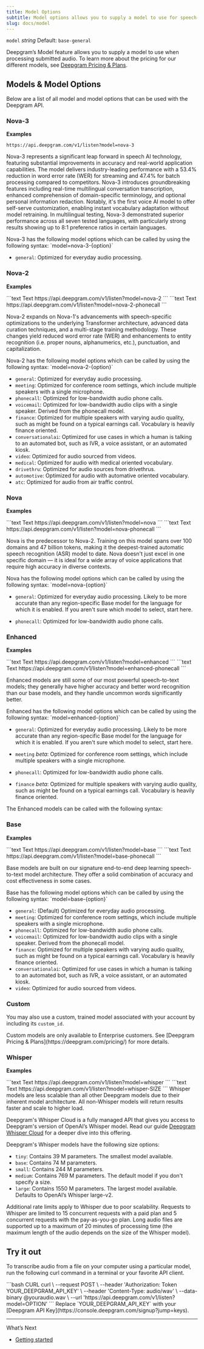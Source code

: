 ```yaml
---
title: Model Options
subtitle: Model options allows you to supply a model to use for speech-to-text.
slug: docs/model
---
```



`model` *string* Default: `base-general`

<div class="flex flex-row gap-2">
<Markdown src="../snippets/pre-recorded.mdx" /> <Markdown src="../snippets/streaming.mdx" />
</div>

Deepgram’s Model feature allows you to supply a model to use when processing submitted audio. To learn more about the pricing for our different models, see [Deepgram Pricing & Plans](https://deepgram.com/pricing/).

## Models & Model Options

Below are a list of all model and model options that can be used with the Deepgram API.

### Nova-3

**Examples**

```
https://api.deepgram.com/v1/listen?model=nova-3
```

Nova-3 represents a significant leap forward in speech AI technology, featuring substantial improvements in accuracy and real-world application capabilities. The model delivers industry-leading performance with a 53.4% reduction in word error rate (WER) for streaming and 47.4% for batch processing compared to competitors. Nova-3 introduces groundbreaking features including real-time multilingual conversation transcription, enhanced comprehension of domain-specific terminology, and optional personal information redaction. Notably, it's the first voice AI model to offer self-serve customization, enabling instant vocabulary adaptation without model retraining. In multilingual testing, Nova-3 demonstrated superior performance across all seven tested languages, with particularly strong results showing up to 8:1 preference ratios in certain languages.

<Info>
  Nova-3 has the following model options which can be called by using the following syntax: `model=nova-3-{option}`
</Info>

* `general`: Optimized for everyday audio processing.

### Nova-2

**Examples**

<CodeGroup>
  ```text Text
  https://api.deepgram.com/v1/listen?model=nova-2
  ```
</CodeGroup>

<CodeGroup>
  ```text Text
  https://api.deepgram.com/v1/listen?model=nova-2-phonecall
  ```
</CodeGroup>

Nova-2 expands on Nova-1's advancements with speech-specific optimizations to the underlying Transformer architecture, advanced data curation techniques, and a multi-stage training methodology. These changes yield reduced word error rate (WER) and enhancements to entity recognition (i.e. proper nouns, alphanumerics, etc.), punctuation, and capitalization.

<Info>
  Nova-2 has the following model options which can be called by using the following syntax: `model=nova-2-{option}`
</Info>

* `general`: Optimized for everyday audio processing.
* `meeting`: Optimized for conference room settings, which include multiple speakers with a single microphone.
* `phonecall`: Optimized for low-bandwidth audio phone calls.
* `voicemail`: Optimized for low-bandwidth audio clips with a single speaker. Derived from the phonecall model.
* `finance`: Optimized for multiple speakers with varying audio quality, such as might be found on a typical earnings call. Vocabulary is heavily finance oriented.
* `conversationalai`: Optimized for use cases in which a human is talking to an automated bot, such as IVR, a voice assistant, or an automated kiosk.
* `video`: Optimized for audio sourced from videos.
* `medical`: Optimized for audio with medical oriented vocabulary.
* `drivethru`: Optimized for audio sources from drivethrus.
* `automotive`: Optimized for audio with automative oriented vocabulary.
* `atc`: Optimized for audio from air traffic control.

### Nova

**Examples**

<CodeGroup>
  ```text Text
  https://api.deepgram.com/v1/listen?model=nova
  ```
</CodeGroup>

<CodeGroup>
  ```text Text
  https://api.deepgram.com/v1/listen?model=nova-phonecall
  ```
</CodeGroup>

Nova is the predecessor to Nova-2. Training on this model spans over 100 domains and 47 billion tokens, making it the deepest-trained automatic speech recognition (ASR) model to date. Nova doesn't just excel in one specific domain — it is ideal for a wide array of voice applications that require high accuracy in diverse contexts.

<Info>
  Nova has the following model options which can be called by using the following syntax: `model=nova-{option}`
</Info>

* `general`: Optimized for everyday audio processing. Likely to be more accurate than any region-specific Base model for the language for which it is enabled. If you aren't sure which model to select, start here.

* `phonecall`: Optimized for low-bandwidth audio phone calls.

### Enhanced

**Examples**

<CodeGroup>
  ```text Text
  https://api.deepgram.com/v1/listen?model=enhanced
  ```
</CodeGroup>

<CodeGroup>
  ```text Text
  https://api.deepgram.com/v1/listen?model=enhanced-phonecall
  ```
</CodeGroup>

Enhanced models are still some of our most powerful speech-to-text models; they generally have higher accuracy and better word recognition than our base models, and they handle uncommon words significantly better.

<Info>
  Enhanced has the following model options which can be called by using the following syntax: `model=enhanced-{option}`
</Info>

* `general`: Optimized for everyday audio processing. Likely to be more accurate than any region-specific Base model for the language for which it is enabled. If you aren't sure which model to select, start here.

* `meeting` *beta*: Optimized for conference room settings, which include multiple speakers with a single microphone.

* `phonecall`: Optimized for low-bandwidth audio phone calls.

* `finance` *beta*: Optimized for multiple speakers with varying audio quality, such as might be found on a typical earnings call. Vocabulary is heavily finance oriented.

The Enhanced models can be called with the following syntax:

### Base

**Examples**

<CodeGroup>
  ```text Text
  https://api.deepgram.com/v1/listen?model=base
  ```
</CodeGroup>

<CodeGroup>
  ```text Text
  https://api.deepgram.com/v1/listen?model=base-phonecall
  ```
</CodeGroup>

Base models are built on our signature end-to-end deep learning speech-to-text model architecture. They offer a solid combination of accuracy and cost effectiveness in some cases.

<Info>
  Base has the following model options which can be called by using the following syntax: `model=base-{option}`
</Info>

* `general`: (Default) Optimized for everyday audio processing.
* `meeting`: Optimized for conference room settings, which include multiple speakers with a single microphone.
* `phonecall`: Optimized for low-bandwidth audio phone calls.
* `voicemail`: Optimized for low-bandwidth audio clips with a single speaker. Derived from the phonecall model.
* `finance`: Optimized for multiple speakers with varying audio quality, such as might be found on a typical earnings call. Vocabulary is heavily finance oriented.
* `conversationalai`: Optimized for use cases in which a human is talking to an automated bot, such as IVR, a voice assistant, or an automated kiosk.
* `video`: Optimized for audio sourced from videos.

### Custom

You may also use a custom, trained model associated with your account by including its `custom_id`.

<Info>
  Custom models are only available to Enterprise customers. See [Deepgram Pricing & Plans](https://deepgram.com/pricing/) for more details.
</Info>

### Whisper

**Examples**

<CodeGroup>
  ```text Text
  https://api.deepgram.com/v1/listen?model=whisper
  ```
</CodeGroup>

<CodeGroup>
  ```text Text
  https://api.deepgram.com/v1/listen?model=whisper-SIZE
  ```
</CodeGroup>

<Warning>
  Whisper models are less scalable than all other Deepgram models due to their inherent model architecture. All non-Whisper models will return results faster and scale to higher load.
</Warning>

Deepgram's Whisper Cloud is a fully managed API that gives you access to Deepgram's version of OpenAI’s Whisper model. Read our guide [Deepgram Whisper Cloud](/docs/deepgram-whisper-cloud) for a deeper dive into this offering.

Deepgram's Whisper models have the following size options:

* `tiny`: Contains 39 M parameters. The smallest model available.
* `base`: Contains 74 M parameters.
* `small`: Contains 244 M parameters.
* `medium`: Contains 769 M parameters. The default model if you don't specify a size.
* `large`: Contains 1550 M parameters. The largest model available. Defaults to OpenAI’s Whisper large-v2.

<Warning>
  Additional rate limits apply to Whisper due to poor scalability. Requests to Whisper are limited to 15 concurrent requests with a paid plan and 5 concurrent requests with the pay-as-you-go plan. Long audio files are supported up to a maximum of 20 minutes of processing time (the maximum length of the audio depends on the size of the Whisper model).
</Warning>

## Try it out

To transcribe audio from a file on your computer using a particular model, run the following curl command in a terminal or your favorite API client.

<CodeGroup>
  ```bash CURL
  curl \
    --request POST \
    --header 'Authorization: Token YOUR_DEEPGRAM_API_KEY' \
    --header 'Content-Type: audio/wav' \
    --data-binary @youraudio.wav \
    --url 'https://api.deepgram.com/v1/listen?model=OPTION'
  ```
</CodeGroup>

<Info>
  Replace `YOUR_DEEPGRAM_API_KEY` with your [Deepgram API Key](https://console.deepgram.com/signup?jump=keys).
</Info>

***

What’s Next

* [Getting started](/docs/getting-started-with-live-streaming-audio)
